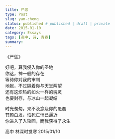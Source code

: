 ```yaml
---
title: 严惩
type: Post
slug: yan-cheng
status: published # published | draft | private
date: 2015-01-10
category: Essays
tags: [高中, 诗, 青春]
summary:
---
```


《严惩》

好吧，算我侵入你的圣地<br/>
你这，神一般的存在<br/>
等待你对我的审判<br/>
地狱，不过隔着你与天堂两望<br/>
还有这炽热的如火一样的魂灵<br/>
也要封存，与冰山一起凝结<br/>

时光匆匆，来不及念及你的愚蠢<br/>
苍颜白发，怕死亡悄已逼近<br/>
你进入了入轮回，而我获得了永生<br/>

高中 林深时觉寒 2015/01/10